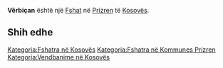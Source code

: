 {{Fshat në Kosovës
 | Emri                = Vërbiçan
| sqi_D_name = Vërbiçan
| sqi_D_FULL_NAME_RO = Vërbiçan
| sqi_D_FULL_NAME_ND_RO = Verbican
| sqi_D_SORT_NAME_RG = VERBICAN
| sqi_D_FULL_NAME_RG = Vërbiçan
| sqi_D_FULL_NAME_ND_RG = Verbican
| sqi_V_name = Vërbiqan
| sqi_V_FULL_NAME_RO = Vërbiqan Urbiçan
| sqi_V_FULL_NAME_ND_RO = Verbiqan Urbican
| sqi_V_SORT_NAME_RG = VERBIQAN URBICAN
| sqi_V_FULL_NAME_RG = Vërbiqan Urbiçan
| sqi_V_FULL_NAME_ND_RG = Verbiqan Urbican
| srp_N_name = Vrbičane
| srp_N_FULL_NAME_RO = Vrbičane
| srp_N_FULL_NAME_ND_RO = Vrbicane
| srp_N_SORT_NAME_RG = VRBICANE
| srp_N_FULL_NAME_RG = Vrbičane
| srp_N_FULL_NAME_ND_RG = Vrbicane
| srp_NS_name = Врбичане
| srp_NS_FULL_NAME_RO = Врбичане
| srp_NS_FULL_NAME_ND_RO = Врбичане
| srp_NS_SORT_NAME_RG = ВРБИЧАНЕ
| srp_NS_FULL_NAME_RG = Врбичане
| srp_NS_FULL_NAME_ND_RG = Врбичане

 | Emri (Rasa dhanore) = 
 | Figura              = 
 | Shteti              = Kosovo
 | Komuna              = Prizren
 | Kodi postar         = 
 | Sipërfaqja          = 

 | Popullsia           = 

 | Regj. i popullsisë  = 
 | Dend. e popullsisë  = 
 | Faqja zyrtare       = 
 <!--- Koordinatat ----> 
 | Gjerësia            = 42.206944
 | Gjatësia            = 20.790833
 | Lartësia            = 
}}
'''Vërbiçan''' është një [[Fshat]] në [[Prizren]] të [[Kosovës]].

<!-- == Gjeografia == -->
<!-- == Historia == -->
<!-- == Demografia == -->
== Shih edhe ==
{{Komuna Prizren}}
{{Kosovo-Administrata-Cung}}

[[Kategoria:Fshatra në Kosovës]]
[[Kategoria:Fshatra në Kommunes Prizren]]
[[Kategoria:Vendbanime në Kosovës]]